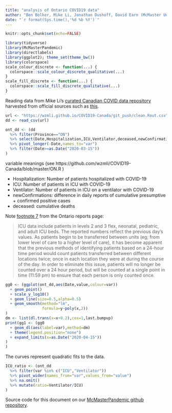 ```yaml
---
title: "analysis of Ontario COVID19 data"
author: "Ben Bolker, Mike Li, Jonathan Dushoff, David Earn (McMaster University)"
date: "`r format(Sys.time(),'%d %b %Y')`"
---
```


```r
knitr::opts_chunk$set(echo=FALSE)
```

```r
library(tidyverse)
library(McMasterPandemic)
library(directlabels)
library(ggplot2); theme_set(theme_bw())
library(colorspace)
scale_colour_discrete <- function(...) {
  colorspace::scale_colour_discrete_qualitative(...)
}
scale_fill_discrete <- function(...) {
  colorspace::scale_fill_discrete_qualitative(...)
}
```

Reading data from Mike Li's [curated Canadian COVID data repository](https://wzmli.github.io/COVID19-Canada)
harvested from official sources such as [this](https://www.ontario.ca/page/2019-novel-coronavirus#section-0).

```r
url <- "https://wzmli.github.io/COVID19-Canada/git_push/clean.Rout.csv"
dd <- read_csv(url)

ont_dd <- (dd
  %>% filter(Province=="ON")
  %>% select(Date,Hospitalization,ICU,Ventilator,deceased,newConfirmations)
  %>% pivot_longer(-Date,names_to="var")
  %>% filter(Date>=as.Date("2020-03-15"))
)
```

variable meanings (see https://github.com/wzmli/COVID19-Canada/blob/master/ON.R )

* Hospitalization: Number of patients hospitalized with COVID-19
* ICU: Number of patients in ICU with COVID-19
* Ventilator: Number of patients in ICU on a ventilator with COVID-19
* newConfirmations: difference in daily reports of cumulative presumptive + confirmed positive cases
* deceased: cumulative deaths

Note [footnote 7](https://www.ontario.ca/page/2019-novel-coronavirus#7) from the Ontario reports page:

> ICU data include patients in levels 2 and 3  flex, neonatal, pediatric, and adult ICU beds. The reported numbers reflect the previous day’s values. As patients begin to be transferred between units (eg; from lower level of care to a higher level of care), it has become apparent that the previous methods of identifying patients based on a 24-hour time period would count patients transferred between different locations twice; once in each location they were at during the course of the day. In order to eliminate this issue, patients will no longer be counted over a 24 hour period, but will be counted at a single point in time (11:59 pm) to ensure that each person is only counted once.

```r
gg0 <- (ggplot(ont_dd,aes(Date,value,colour=var))
  + geom_point()
  + scale_y_log10()
  + geom_line(size=0.5,alpha=0.5)
  + geom_smooth(method="lm",
                formula=y~poly(x,2))
)
dm <- list(dl.trans(x=x+0.2),cex=1,last.bumpup)
print(gg1 <- (gg0
  + geom_dl(aes(label=var),method=dm)
  + theme(legend.position="none")
  + expand_limits(x=as.Date("2020-04-15"))
)
)
```

The curves represent quadratic fits to the data. 

```r
ICU_ratio <- (ont_dd
  %>% filter(var %in% c("ICU","Ventilator"))
  %>% pivot_wider(names_from="var",values_from="value")
  %>% na.omit()
  %>% mutate(ratio=Ventilator/ICU)
)
```

Source code for this document on our [McMasterPandemic github repository](https://github.com/bbolker/McMasterPandemic/blob/master/notes/ontario_ICU.Rmd).

